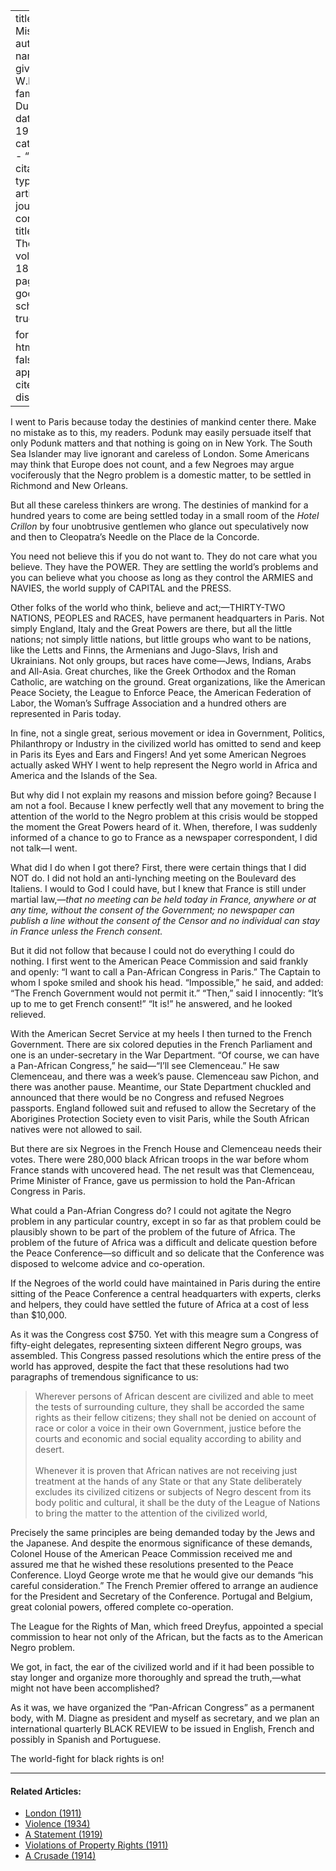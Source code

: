 
---
title: 'My Mission'
author:
  - name:
      given: W.E.B.
      family: Du Bois
date: May 1919
categories: 
  - ""
citation: 
  type: article-journal
  container-title: The Crisis
  volume: 18
  issue: 1
  page: 7-9
google-scholar: true

format:
  html:
    toc: false
    appendix-cite-as: display
---


I went to Paris because today the destinies of mankind center there. Make no mistake as to this, my readers. Podunk may easily persuade itself that only Podunk matters and that nothing is going on in New York. The South Sea Islander may live ignorant and careless of London. Some Americans may think that Europe does not count, and a few Negroes may argue vociferously that the Negro problem is a domestic matter, to be settled in Richmond and New Orleans.

But all these careless thinkers are wrong. The destinies of mankind for a hundred years to come are being settled today in a small room of the *Hotel Crillon* by four unobtrusive gentlemen who glance out speculatively now and then to Cleopatra's Needle on the Place de la Concorde.

You need not believe this if you do not want to. They do not care what you believe. They have the POWER. They are settling the world's problems and you can believe what you choose as long as they control the ARMIES and NAVIES, the world supply of CAPITAL and the PRESS.

Other folks of the world who think, believe and act;---THIRTY-TWO NATIONS, PEOPLES and RACES, have permanent headquarters in Paris. Not simply England, Italy and the Great Powers are there, but all the little nations; not simply little nations, but little groups who want to be nations, like the Letts and Finns, the Armenians and Jugo-Slavs, Irish and Ukrainians. Not only groups, but races have come---Jews, Indians, Arabs and All-Asia. Great churches, like the Greek Orthodox and the Roman Catholic, are watching on the ground. Great organizations, like the American Peace Society, the League to Enforce Peace, the American Federation of Labor, the Woman's Suffrage Association and a hundred others are represented in Paris today.

In fine, not a single great, serious movement or idea in Government, Politics, Philanthropy or Industry in the civilized world has omitted to send and keep in Paris its Eyes and Ears and Fingers! And yet some American Negroes actually asked WHY I went to help represent the Negro world in Africa and America and the Islands of the Sea.

But why did I not explain my reasons and mission before going? Because I am not a fool. Because I knew perfectly well that any movement to bring the attention of the world to the Negro problem at this crisis would be stopped the moment the Great Powers heard of it. When, therefore, I was suddenly informed of a chance to go to France as a newspaper correspondent, I did not talk---I went.

What did I do when I got there? First, there were certain things that I did NOT do. I did not hold an anti-lynching meeting on the Boulevard des Italiens. I would to God I could have, but I knew that France is still under martial law,---*that no meeting can be held today in France, anywhere or at any time, without the consent of the Government; no newspaper can publish a line without the consent of the Censor and no individual can stay in France unless the French consent.*

But it did not follow that because I could not do everything I could do nothing. I first went to the American Peace Commission and said frankly and openly: "I want to call a Pan-African Congress in Paris." The Captain to whom I spoke smiled and shook his head. "Impossible," he said, and added: "The French Government would not permit it." "Then," said I innocently: "It's up to me to get French consent!" "It is!" he answered, and he looked relieved.

With the American Secret Service at my heels I then turned to the French Government. There are six colored deputies in the French Parliament and one is an under-secretary in the War Department. "Of course, we can have a Pan-African Congress," he said---"I'll see Clemenceau." He saw Clemenceau, and there was a week's pause. Clemenceau saw Pichon, and there was another pause. Meantime, our State Department chuckled and announced that there would be no Congress and refused Negroes passports. England followed suit and refused to allow the Secretary of the Aborigines Protection Society even to visit Paris, while the South African natives were not allowed to sail.

But there are six Negroes in the French House and Clemenceau needs their votes. There were 280,000 black African troops in the war before whom France stands with uncovered head. The net result was that Clemenceau, Prime Minister of France, gave us permission to hold the Pan-African Congress in Paris.

What could a Pan-Afrian Congress do? I could not agitate the Negro problem in any particular country, except in so far as that problem could be plausibly shown to be part of the problem of the future of Africa. The problem of the future of Africa was a difficult and delicate question before the Peace Conference---so difficult and so delicate that the Conference was disposed to welcome advice and co-operation.

 If the Negroes of the world could have maintained in Paris during the entire sitting of the Peace Conference a central headquarters with experts, clerks and helpers, they could have settled the future of Africa at a cost of less than $10,000.

As it was the Congress cost $750. Yet with this meagre sum a Congress of fifty-eight delegates, representing sixteen different Negro groups, was assembled. This Congress passed resolutions which the entire press of the world has approved, despite the fact that these resolutions had two paragraphs of tremendous significance to us:

> Wherever persons of African descent are civilized and able to meet the tests of surrounding culture, they shall be accorded the same rights as their fellow citizens; they shall not be denied on account of race or color a voice in their own Government, justice before the courts and economic and social equality according to ability and desert.    
&nbsp;    
> Whenever it is proven that African natives are not receiving just treatment at the hands of any State or that any State deliberately excludes its civilized citizens or subjects of Negro descent from its body politic and cultural, it shall be the duty of the League of Nations to bring the matter to the attention of the civilized world,

Precisely the same principles are being demanded today by the Jews  and the Japanese. And despite the enormous significance of these demands, Colonel House of the American Peace Commission received me and assured me that he wished these resolutions presented to the Peace Conference. Lloyd George wrote me that he would give our demands "his careful consideration." The French Premier offered to arrange an audience for the President and Secretary of the Conference. Portugal and Belgium, great colonial powers, offered complete co-operation.

The League for the Rights of Man, which freed Dreyfus, appointed a special commission to hear not only of the African, but the facts as to the American Negro problem.

We got, in fact, the ear of the civilized world and if it had been possible to stay longer and organize more thoroughly and spread the truth,---what might not have been accomplished?

As it was, we have organized the "Pan-African Congress" as a permanent body, with M. Diagne as president and myself as secretary, and we plan an international quarterly BLACK REVIEW to be issued in English, French and possibly in Spanish and Portuguese.

The world-fight for black rights is on!

<!-- Similar articles start here -->

<hr>
#### Related Articles:

* [London (1911)](/Volumes/02/04/london.html)
* [Violence (1934)](/Volumes/41/05/violence.html)
* [A Statement (1919)](/Volumes/19/01/statement.html)
* [Violations of Property Rights (1911)](/Volumes/02/01/violations.html)
* [A Crusade (1914)](/Volumes/07/05/crusades.html)

<!-- Similar articles end here -->
